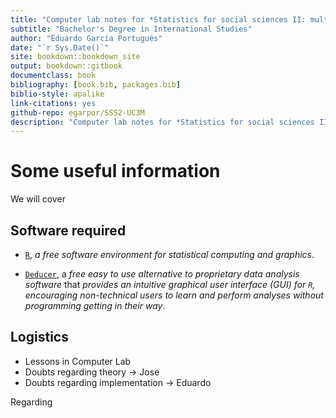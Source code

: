 ```yaml
--- 
title: "Computer lab notes for *Statistics for social sciences II: multivariate techniques*"
subtitle: "Bachelor's Degree in International Studies"
author: "Eduardo García Portugués"
date: "`r Sys.Date()`"
site: bookdown::bookdown_site
output: bookdown::gitbook
documentclass: book
bibliography: [book.bib, packages.bib]
biblio-style: apalike
link-citations: yes
github-repo: egarpor/SSS2-UC3M
description: "Computer lab notes for *Statistics for social sciences II: multivariate techniques*"
---
```


# Some useful information {-}

We will cover 

## Software required {-}

- [`R`](https://cran.r-project.org/), *a free software environment for statistical computing and graphics*.

- [`Deducer`](http://www.deducer.org/), a *free easy to use alternative to proprietary data analysis software* that *provides an intuitive graphical user interface (GUI) for `R`, encouraging non-technical users to learn and perform analyses without programming getting in their way*. 


## Logistics {-}

- Lessons in Computer Lab
- Doubts regarding theory -> Jose
- Doubts regarding implementation -> Eduardo

Regarding 

